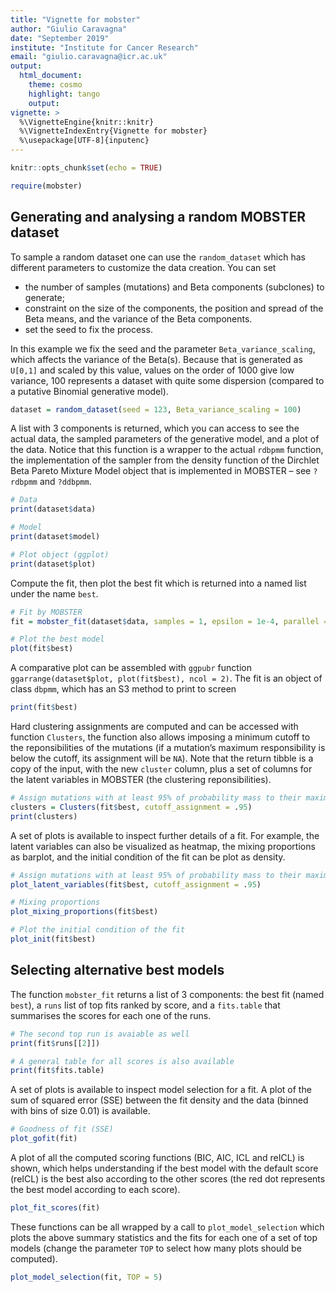 ```yaml
---
title: "Vignette for mobster"
author: "Giulio Caravagna"
date: "September 2019"
institute: "Institute for Cancer Research"
email: "giulio.caravagna@icr.ac.uk"
output:
  html_document:
    theme: cosmo
    highlight: tango
    output:
vignette: >
  %\VignetteEngine{knitr::knitr}
  %\VignetteIndexEntry{Vignette for mobster}
  %\usepackage[UTF-8]{inputenc}
---
```


```r
knitr::opts_chunk$set(echo = TRUE)
```

```r
require(mobster)
```


## Generating and analysing a random MOBSTER dataset

To sample a random dataset one can use the `random_dataset` which has different parameters to customize the data creation. You can set 

* the number of samples (mutations) and Beta components (subclones) to generate;
* constraint on the size of the components, the position and spread of the Beta means, and the variance of the Beta components.
* set the seed to fix the process.

In this example we fix the seed and the parameter `Beta_variance_scaling`, which  affects the variance of the Beta(s). Because that is generated as `U[0,1]` and scaled by this value, values on the order of 1000 give low variance, 100 represents a dataset with quite some dispersion (compared to a putative Binomial generative model).

```r
dataset = random_dataset(seed = 123, Beta_variance_scaling = 100)
```

A list with 3 components is returned, which you can access to see the actual data, the sampled parameters of the generative model, and a plot of the data. Notice that this function is a wrapper to the actual `rdbpmm` function, the implementation of the sampler from the density function of the Dirchlet Beta Pareto Mixture Model object that is implemented in MOBSTER -- see `?rdbpmm` and `?ddbpmm`.
```r
# Data
print(dataset$data)

# Model
print(dataset$model)

# Plot object (ggplot)
print(dataset$plot)
```

Compute the fit, then plot the best fit which is returned into a named list under the name `best`.
```r
# Fit by MOBSTER
fit = mobster_fit(dataset$data, samples = 1, epsilon = 1e-4, parallel = FALSE)

# Plot the best model
plot(fit$best)
```

A comparative plot can be assembled with `ggpubr` function `ggarrange(dataset$plot, plot(fit$best), ncol = 2)`. The fit is an object of class `dbpmm`, which has an S3 method to print to screen
```r
print(fit$best)
```
Hard clustering assignments are computed and can be accessed with function `Clusters`, the function also allows imposing a minimum cutoff to the reponsibilities of the mutations (if a mutation's maximum responsibility is below the cutoff, its assignment will be `NA`). Note that the return tibble is a copy of the input, with the new  `cluster` column, plus a set of columns for the latent variables in MOBSTER (the clustering reponsibilities).
```r
# Assign mutations with at least 95% of probability mass to their maximum responsibility
clusters = Clusters(fit$best, cutoff_assignment = .95)
print(clusters)
```

A set of plots is available to inspect further details of a fit. For example, the latent variables can also be visualized as heatmap, the mixing proportions as barplot, and the initial condition of the fit can be plot as density.
```r
# Assign mutations with at least 95% of probability mass to their maximum responsibility
plot_latent_variables(fit$best, cutoff_assignment = .95)
```

```r
# Mixing proportions
plot_mixing_proportions(fit$best)

# Plot the initial condition of the fit
plot_init(fit$best)
```


## Selecting alternative best models

The function `mobster_fit` returns a list of 3 components: the best fit (named `best`), a `runs` list of top fits ranked by score, and a `fits.table` that summarises the scores for each one of the runs.

```r
# The second top run is avaiable as well
print(fit$runs[[2]])

# A general table for all scores is also available
print(fit$fits.table)
```


A set of plots is available to inspect model selection for a fit. A plot of the sum of squared error (SSE) between the fit density and the data (binned with bins of size 0.01) is available.

```r
# Goodness of fit (SSE)
plot_gofit(fit)
```

A plot of all the computed scoring functions (BIC, AIC, ICL and reICL) is shown, which helps understanding if the best model with the default score (reICL) is the best also according to the other scores (the red dot represents the best model according to each score).
```r
plot_fit_scores(fit)
```


These functions can be all wrapped by a call to `plot_model_selection` which plots the above summary statistics and the fits for each one of a set of top models (change the parameter `TOP` to select how many plots should be computed).
```r
plot_model_selection(fit, TOP = 5)
```
